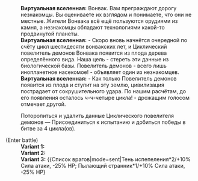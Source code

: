 {{Диалог Начало}}
:'''Виртуальная вселенная:''' Вонвак. Вам преграждают дорогу незнакомцы. Вы оцениваете их взглядом и понимаете, что они не местные. Жители Вонвака всё ещё пользуются орудиями из камня, а незнакомцы обладают технологиями какой-то продвинутой планеты.
:'''Виртуальная вселенная:''' - Скоро вновь начнётся очередной по счёту цикл шестидесяти вонвакских лет, и Циклический повелитель демонов Вонвака появится из плода дерева определённого вида. Наша цель - стереть эти данные из биологической базы. Повелитель демонов - всего лишь инопланетное насекомое! - объявляет один из незнакомцев.
:'''Виртуальная вселенная:''' - Как только Повелитель демонов появится из плода и ступит на эту землю, цивилизация пострадает от сокрушительного удара. По нашим расчётам, до его появления осталось ч-ч-четыре цикла! - дрожащим голосом отмечает другой.
:{{Диалог|Звезда}} Поторопиться и удалить данные Циклического повелителя демонов &mdash; Присоединиться к испытанию и добиться победы в битве за 4 цикла(ов).
;(Enter battle)
:'''Variant 1:''' {{Список врагов|mode=sent|Ауруматон-привратник*1/+10% Сила атаки, -25% НР}}
:'''Variant 2:''' {{Список врагов|mode=sent|Лейтенант Среброгривых Стражей*1/+10% Сила атаки, -25% НР}}
:'''Variant 3:''' {{Список врагов|mode=sent|Тень испепеления*2/+10% Сила атаки, -25% НР; Пылающий странник*1/+10% Сила атаки, -25% НР}
{{Диалог Конец}}